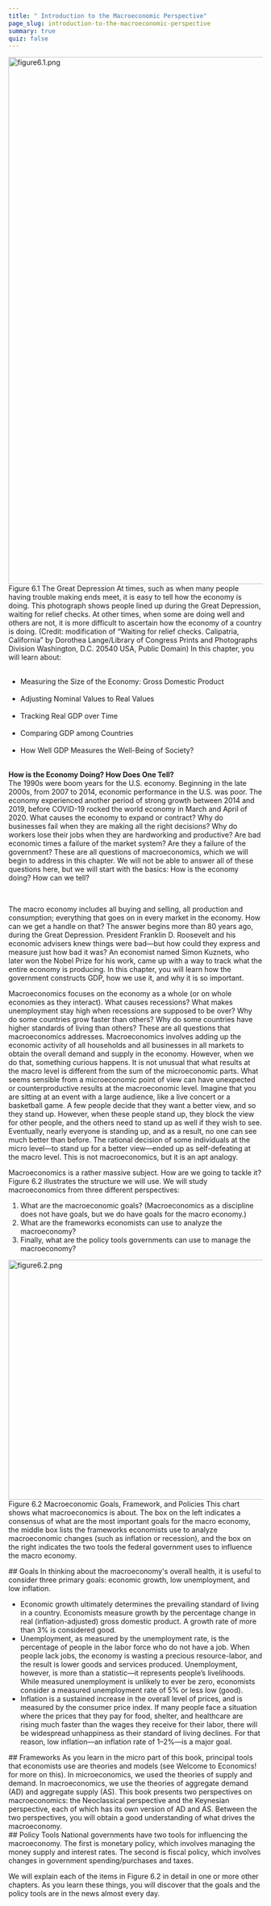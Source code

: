 ```yaml
---
title: " Introduction to the Macroeconomic Perspective"
page_slug: introduction-to-the-macroeconomic-perspective
summary: true
quiz: false
---
```

<div className="content-chunk" data-subsection-id = "Introduction-131pt">
<Image
  style="aspect-ratio:1851/1042;"
  src="https://nbjrajrmujlgxmcvqsge.supabase.co/storage/v1/object/public/strapi/files/figure6.1.png-69a8a692424f81193ec43c9bf44c9dad.png"
  alt="figure6.1.png"
  width="1851"
  height="1042">
Figure 6.1 The Great Depression At times, such as when many people having trouble making ends meet, it is easy to tell how the economy is doing. This photograph shows people lined up during the Great Depression, waiting for relief checks. At other times, when some are doing well and others are not, it is more difficult to ascertain how the economy of a country is doing. (Credit: modification of “Waiting for relief checks. Calipatria, California” by Dorothea Lange/Library of Congress Prints and Photographs Division Washington, D.C. 20540 USA, Public Domain)
</Image><Info title="LEARNING OBJECTIVES">
In this chapter, you will learn about:   <ul>       <li>Measuring the Size of the Economy: Gross Domestic Product</li>       <li>Adjusting Nominal Values to Real Values</li>       <li>Tracking Real GDP over Time</li>       <li>Comparing GDP among Countries</li>       <li>How Well GDP Measures the Well-Being of Society?</li>   </ul>
</Info>
</div>
<div className="content-chunk" data-subsection-id = "BRING-IT-HOME-646t">
<Info title="BRING IT HOME">
<strong>How is the Economy Doing? How Does One Tell?</strong> <br/>
The 1990s were boom years for the U.S. economy. Beginning in the late 2000s, from 2007 to 2014, economic performance in the U.S. was poor. The economy experienced another period of strong growth between 2014 and 2019, before COVID-19 rocked the world economy in March and April of 2020. What causes the economy to expand or contract? Why do businesses fail when they are making all the right decisions? Why do workers lose their jobs when they are hardworking and productive? Are bad economic times a failure of the market system? Are they a failure of the government? These are all questions of macroeconomics, which we will begin to address in this chapter. We will not be able to answer all of these questions here, but we will start with the basics: How is the economy doing? How can we tell?</p>   <p>The macro economy includes all buying and selling, all production and consumption; everything that goes on in every market in the economy. How can we get a handle on that? The answer begins more than 80 years ago, during the Great Depression. President Franklin D. Roosevelt and his economic advisers knew things were bad—but how could they express and measure just how bad it was? An economist named Simon Kuznets, who later won the Nobel Prize for his work, came up with a way to track what the entire economy is producing. In this chapter, you will learn how the government constructs GDP, how we use it, and why it is so important.
</Info>
</div>
<div className="content-chunk" data-subsection-id = "Introduction-626t">
Macroeconomics focuses on the economy as a whole (or on whole economies as they interact). What causes recessions? What makes unemployment stay high when recessions are supposed to be over? Why do some countries grow faster than others? Why do some countries have higher standards of living than others? These are all questions that macroeconomics addresses. Macroeconomics involves adding up the economic activity of all households and all businesses in all markets to obtain the overall demand and supply in the economy. However, when we do that, something curious happens. It is not unusual that what results at the macro level is different from the sum of the microeconomic parts. What seems sensible from a microeconomic point of view can have unexpected or counterproductive results at the macroeconomic level. Imagine that you are sitting at an event with a large audience, like a live concert or a basketball game. A few people decide that they want a better view, and so they stand up. However, when these people stand up, they block the view for other people, and the others need to stand up as well if they wish to see. Eventually, nearly everyone is standing up, and as a result, no one can see much better than before. The rational decision of some individuals at the micro level—to stand up for a better view—ended up as self-defeating at the macro level. This is not macroeconomics, but it is an apt analogy. 

Macroeconomics is a rather massive subject. How are we going to tackle it? Figure 6.2 illustrates the structure we will use. We will study macroeconomics from three different perspectives:

1.  What are the macroeconomic goals? (Macroeconomics as a discipline does not have goals, but we do have goals for the macro economy.)
2.  What are the frameworks economists can use to analyze the macroeconomy?
3.  Finally, what are the policy tools governments can use to manage the macroeconomy?

<Image
  style="aspect-ratio:1752/474;"
  src="https://nbjrajrmujlgxmcvqsge.supabase.co/storage/v1/object/public/strapi/files/figure6.2.png-7f5465fa531709a31ec6d5453deb27e5.png"
  alt="figure6.2.png"
  width="1752"
  height="474">
Figure 6.2 Macroeconomic Goals, Framework, and Policies This chart shows what macroeconomics is about. The box on the left indicates a consensus of what are the most important goals for the macro economy, the middle box lists the frameworks economists use to analyze macroeconomic changes (such as inflation or recession), and the box on the right indicates the two tools the federal government uses to influence the macro economy.
</Image>
</div>
<div className="content-chunk" data-subsection-id = "Goals-624t">
## Goals
In thinking about the macroeconomy's overall health, it is useful to consider three primary goals: economic growth, low unemployment, and low inflation.

* Economic growth ultimately determines the prevailing standard of living in a country. Economists measure growth by the percentage change in real (inflation-adjusted) gross domestic product. A growth rate of more than 3% is considered good.
* Unemployment, as measured by the unemployment rate, is the percentage of people in the labor force who do not have a job. When people lack jobs, the economy is wasting a precious resource-labor, and the result is lower goods and services produced. Unemployment, however, is more than a statistic—it represents people’s livelihoods. While measured unemployment is unlikely to ever be zero, economists consider a measured unemployment rate of 5% or less low (good).
* Inflation is a sustained increase in the overall level of prices, and is measured by the consumer price index. If many people face a situation where the prices that they pay for food, shelter, and healthcare are rising much faster than the wages they receive for their labor, there will be widespread unhappiness as their standard of living declines. For that reason, low inflation—an inflation rate of 1–2%—is a major goal.
</div>
<div className="content-chunk" data-subsection-id = "Frameworks-623t">
## Frameworks
As you learn in the micro part of this book, principal tools that economists use are theories and models (see Welcome to Economics! for more on this). In microeconomics, we used the theories of supply and demand. In macroeconomics, we use the theories of aggregate demand (AD) and aggregate supply (AS). This book presents two perspectives on macroeconomics: the Neoclassical perspective and the Keynesian perspective, each of which has its own version of AD and AS. Between the two perspectives, you will obtain a good understanding of what drives the macroeconomy.
</div>
<div className="content-chunk" data-subsection-id = "Policy-Tools-625t">
## Policy Tools
National governments have two tools for influencing the macroeconomy. The first is monetary policy, which involves managing the money supply and interest rates. The second is fiscal policy, which involves changes in government spending/purchases and taxes.

We will explain each of the items in Figure 6.2 in detail in one or more other chapters. As you learn these things, you will discover that the goals and the policy tools are in the news almost every day.
</div>

